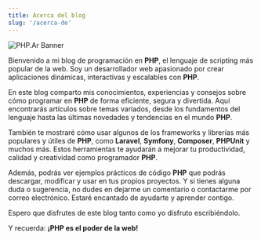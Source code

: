 ```yaml
---
title: Acerca del blog
slug: '/acerca-de'
---
```


![PHP.Ar Banner](/banner.jpg 'PHP.ar banner')

Bienvenido a mi blog de programación en **PHP**, el lenguaje de scripting más popular de la web.
Soy un desarrollador web apasionado por crear aplicaciones dinámicas, interactivas y escalables con **PHP**.

En este blog comparto mis conocimientos, experiencias y consejos sobre cómo programar en **PHP** de forma eficiente, segura y divertida. Aquí encontrarás artículos sobre temas variados, desde los fundamentos del lenguaje hasta las últimas novedades y tendencias en el mundo **PHP**.

También te mostraré cómo usar algunos de los frameworks y librerías más populares y útiles de **PHP**, como **Laravel**, **Symfony**, **Composer**, **PHPUnit** y muchos más. Estos herramientas te ayudarán a mejorar tu productividad, calidad y creatividad como programador **PHP**.

Además, podrás ver ejemplos prácticos de código **PHP** que podrás descargar, modificar y usar en tus propios proyectos. Y si tienes alguna duda o sugerencia, no dudes en dejarme un comentario o contactarme por correo electrónico. Estaré encantado de ayudarte y aprender contigo.

Espero que disfrutes de este blog tanto como yo disfruto escribiéndolo.

Y recuerda:
**¡PHP es el poder de la web!**
